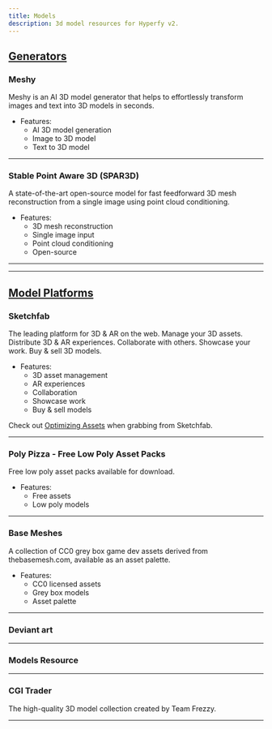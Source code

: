 ```yaml
---
title: Models
description: 3d model resources for Hyperfy v2.
---
```



## <u>Generators</u>


### Meshy
Meshy is an AI 3D model generator that helps to effortlessly transform images and text into 3D models in seconds.
* Features:
  + AI 3D model generation
  + Image to 3D model
  + Text to 3D model

<LinkPreview id="https://www.meshy.ai/" />

---

### Stable Point Aware 3D (SPAR3D)
<Badge text="Stability-AI" variant="tip" />

A state-of-the-art open-source model for fast feedforward 3D mesh reconstruction from a single image using point cloud conditioning.
* Features:
  + 3D mesh reconstruction
  + Single image input
  + Point cloud conditioning
  + Open-source

<LinkCard title="SPAR3D Documentation" href="https://github.com/Stability-AI/stable-point-aware-3d/blob/main/README.md#comfyui-extension" />


---
---

## <u>Model Platforms</u>


### Sketchfab
The leading platform for 3D & AR on the web. Manage your 3D assets. Distribute 3D & AR experiences. Collaborate with others. Showcase your work. Buy & sell 3D models.
* Features:
  + 3D asset management
  + AR experiences
  + Collaboration
  + Showcase work
  + Buy & sell models

<Aside>

Check out [Optimizing Assets](/guides/optimizing/) when grabbing from Sketchfab.

</Aside>

<LinkPreview id="https://sketchfab.com/" />

---

### Poly Pizza - Free Low Poly Asset Packs
<Badge text="Poly-pizza" variant="tip" />

Free low poly asset packs available for download.
* Features:
  + Free assets
  + Low poly models

<LinkCard title="Get Free Assets on Poly Pizza" href="https://poly.pizza/bundles" />


---

### Base Meshes
A collection of CC0 grey box game dev assets derived from thebasemesh.com, available as an asset palette.
* Features:
  + CC0 licensed assets
  + Grey box models
  + Asset palette

<LinkPreview id="https://github.com/M3-org/base-meshes"/>

---

### Deviant art

<LinkPreview id="https://www.deviantart.com/"/>


---

### Models Resource

<LinkPreview id="https://www.models-resource.com/"/>


---

### CGI Trader


The high-quality 3D model collection created by Team Frezzy.

<LinkPreview id="https://cgitrader.net/"/>

---



